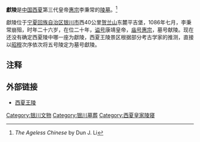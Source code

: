 {{文物保护单位
| 级别 = 全国
| 图片 = 西夏王陵5号陵.svg
| 名称 = [[西夏王陵|西夏陵]]<br/><small>獻陵
| 编号 = 3-248
| 分类 = 墓葬
| 时代 = [[西夏|西夏]]
| 所在 = [[宁夏回族自治区|宁夏回族自治区]][[银川市|银川市]]
| 登录 = 1988年
| Cat = 宁夏全国重点文物保护单位
}}
'''獻陵'''是[[中国|中国]][[西夏|西夏]]第三代皇帝[[夏惠宗|惠宗]]李秉常的[[陵墓|陵墓]]。<ref>''The Ageless Chinese'' by Dun J. Li</ref>

獻陵位于[[宁夏回族自治区|宁夏回族自治区]][[银川市|银川市]]西40公里[[贺兰山|贺兰山]]东麓平吉堡，1086年七月，李秉常崩殂，时年二十六岁，在位二十年，[[谥号|谥号]]康靖皇帝，[[庙号|庙号]][[惠宗|惠宗]]，墓号献陵。现在还没有确定西夏陵中哪一座为獻陵，西夏王陵景区根据部分考古学家的推测，直接以[[昭穆|昭穆]]次序依次将五号陵定为墓号獻陵。

==注释==
{{reflist}}

==外部链接==
*[https://web.archive.org/web/20140719063523/http://xixialing.com/ 西夏王陵]

{{宁夏全国重点文物保护单位}}

[[Category:银川文物|Category:银川文物]]
[[Category:银川墓葬|Category:银川墓葬]]
[[Category:西夏皇家陵寝|Category:西夏皇家陵寝]]